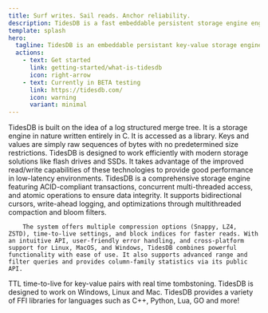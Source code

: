 ```yaml
---
title: Surf writes. Sail reads. Anchor reliability.
description: TidesDB is a fast embeddable persistent storage engine engine library for C, C++, Python, GO and more.
template: splash
hero:
  tagline: TidesDB is an embeddable persistant key-value storage engine.
  actions:
    - text: Get started
      link: getting-started/what-is-tidesdb
      icon: right-arrow
    - text: Currently in BETA testing
      link: https://tidesdb.com/
      icon: warning
      variant: minimal
---
```



<CardGrid>
	<Card title="Log Structured" icon="document">
		TidesDB is built on the idea of a log structured merge tree.  It is a storage engine in nature written entirely in C.  It is accessed as a library.  Keys and values are simply raw sequences of bytes with no predetermined size restrictions.
	</Card>
	<Card title="Optimized for modern hardware" icon="seti:plan">
		TidesDB is designed to work efficiently with modern storage solutions like flash drives and SSDs. It takes advantage of the improved read/write capabilities of these technologies to provide good performance in low-latency environments.
	</Card>
</CardGrid>
<Card title="Basic to Advanced Storage Operations" icon="seti:favicon">
		TidesDB is a comprehensive storage engine featuring ACID-compliant transactions, concurrent multi-threaded access, and atomic operations to ensure data integrity. It supports bidirectional cursors, write-ahead logging, and optimizations through multithreaded compaction and bloom filters.

		The system offers multiple compression options (Snappy, LZ4, ZSTD), time-to-live settings, and block indices for faster reads. With an intuitive API, user-friendly error handling, and cross-platform support for Linux, MacOS, and Windows, TidesDB combines powerful functionality with ease of use. It also supports advanced range and filter queries and provides column-family statistics via its public API.
</Card>
<CardGrid>
	<Card title="Time to live" icon="seti:clock">
		TTL time-to-live for key-value pairs with real time tombstoning.
	</Card>
	<Card title="Multiplatform" icon="apple">
		TidesDB is designed to work on Windows, Linux and Mac.
	</Card>
</CardGrid>
<Card title="Cross-language" icon="seti:db">
		TidesDB provides a variety of FFI libraries for languages such as C++, Python, Lua, GO and more!
</Card>

<Footer/>
